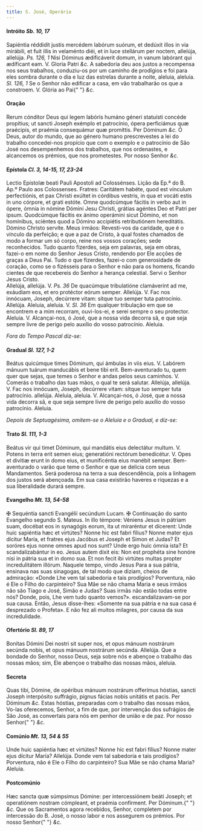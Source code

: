 ```yaml
---
title: S. José, Operário
---
```


<h4 class="text-center">
  Intróito <em>Sb. 10, 17</em>
</h4>
<div class="grid grid-cols-2 gap-5">
  <span class="text-justify">
    Sapiéntia réddidit justis mercédem labórum suórum, et dedúxit illos in via
    mirábili, et fuit illis in velaménto diéi, et in luce stellárum per noctem,
    allelúja, allelúja. <em>Ps. 126, 1</em> Nisi Dóminus ædificáverit domum, in
    vanum labórant qui ædíficant eam. V. Gloria Patri <em>&c.</em>
  </span>
  <span class="text-justify">
    A sabedoria deu aos justos a recompensa nos seus trabalhos, conduziu-os por
    um caminho de prodígios e foi para eles sombra durante o dia e luz das
    estrelas durante a noite, aleluia, aleluia. <em>Sl. 126, 1</em> Se o Senhor
    não edificar a casa, em vão trabalharão os que a constroem. V. Glória ao Pai{" "}
    <em>&c.</em>
  </span>
</div>

<h4 class="text-center">Oração</h4>
<div class="grid grid-cols-2 gap-5">
  <span class="text-justify">
    Rerum cónditor Deus qui legem labóris humáno géneri statuísti concéde
    propítius; ut sancti Joseph exémplo et patrocínio, ópera perficiámus quæ
    praécipis, et praémia consequámur quæ promíttis. Per Dóminum <em>&c.</em>
  </span>
  <span class="text-justify">
    Ó Deus, autor do mundo, que ao género humano prescrevestes a lei do trabalho
    concedei-nos propício que com o exemplo e o patrocínio de São José nos
    desempenhemos dos trabalhos, que nos ordenastes, e alcancemos os prémios,
    que nos prometestes. Por nosso Senhor <em>&c.</em>
  </span>
</div>

<h4 class="text-center">
  Epístola <em>Cl. 3, 14-15, 17, 23-24</em>
</h4>
<div class="grid grid-cols-2 gap-5">
  <span class="text-justify">
    Lectio Epístolæ beati Pauli Apostoli ad Colossénses.
  </span>
  <span class="text-justify">
    Lição da Ep.ª do B. Ap.º Paulo aos Colossenses.
  </span>
  <span class="text-justify">
    Fratres: Caritátem habéte, quod est vínculum perfectiónis, et pax Christi
    exúltet in córdibus vestris, in qua et vocáti estis in uno córpore, et grati
    estóte. Omne quodcúmque fácitis in verbo aut in ópere, ómnia in nómine
    Dómini Jesu Christi, grátias agéntes Deo et Patri per ipsum. Quodcúmque
    fácitis ex ánimo operámini sicut Dómino, et non homínibus, sciéntes quod a
    Dómino accipiétis retributiónem hereditátis. Dómino Christo servíte.
  </span>
  <span class="text-justify">
    Meus irmãos: Revesti-vos da caridade, que é o vínculo da perfeição; e que a
    paz de Cristo, à qual fostes chamados de modo a formar um só corpo, reine
    nos vossos corações; sede reconhecidos. Tudo quanto fizerdes, seja em
    palavras, seja em obras, fazei-o em nome do Senhor Jesus Cristo, rendendo
    por Ele acções de graças a Deus Pai. Tudo o que fizerdes, fazei-o com
    generosidade de coração, como se o fizésseis para o Senhor e não para os
    homens, ficando cientes de que recebereis do Senhor a herança celestial.
    Servi o Senhor Jesus Cristo.
  </span>
</div>

<div class="grid grid-cols-2 gap-5">
  <span class="text-justify">
    Allelúja, allelúja. V. <em>Ps. 36</em> De quacúmque tribulatióne clamáverint
    ad me, exáudiam eos, et ero protéctor eórum semper. Allelúja. V. Fac nos
    innócuam, Joseph, decúrrere vitam: sitque tuo semper tuta patrocínio.
    Allelúja.
  </span>
  <span class="text-justify">
    Aleluia, aleluia. V. <em>Sl. 36</em> Em qualquer tribulação em que se
    encontrem e a mim recorram, ouvi-los-ei, e serei sempre o seu protector.
    Aleluia. V. Alcançai-nos, ó José, que a nossa vida decorra sã, e que seja
    sempre livre de perigo pelo auxílio do vosso patrocínio. Aleluia.
  </span>
</div>

<em>Fora do Tempo Pascal diz-se:</em>

<h4 class="text-center">
  Gradual <em>Sl. 127, 1-2</em>
</h4>
<div class="grid grid-cols-2 gap-5">
  <span class="text-justify">
    Beátus quicúmque times Dóminum, qui ámbulas in viis eius. V. Labórem mánuum
    tuárum manducábis et bene tibi erit.
  </span>
  <span class="text-justify">
    Bem-aventurado tu, quem quer que sejas, que temes o Senhor e andas pelos
    seus caminhos. V. Comerás o trabalho das tuas mãos, o qual te será salutar.
  </span>
  <span class="text-justify">
    Allelúja, allelúja. V. Fac nos innócuam, Joseph, decúrrere vitam: sitque tuo
    semper tuta patrocínio. allelúja.
  </span>
  <span class="text-justify">
    Aleluia, aleluia. V. Alcançai-nos, ó José, que a nossa vida decorra sã, e
    que seja sempre livre de perigo pelo auxílio do vosso patrocínio. Aleluia.
  </span>
</div>

<em>Depois de Septuagésima, omitem-se o Aleluia e o Gradual, e diz-se:</em>

<h4 class="text-center">
  Trato <em>Sl. 111, 1-3</em>
</h4>
<div class="grid grid-cols-2 gap-5">
  <span class="text-justify">
    Beátus vir qui timet Dóminum, qui mandátis eius delectátur multum. V. Potens
    in terra erit semen eius; generatióni rectórum benedicétur. V. Opes et
    divitiæ erunt in domo eius, et munificéntia eius manébit semper.
  </span>
  <span class="text-justify">
    Bem-aventurado o varão que teme o Senhor e que se delicia com seus
    Mandamentos. Será poderosa na terra a sua descendência, pois a linhagem dos
    justos será abençoada. Em sua casa existirão haveres e riquezas e a sua
    liberalidade durará sempre.
  </span>
</div>

<h4 class="text-center">
  Evangelho <em>Mt. 13, 54-58</em>
</h4>
<div class="grid grid-cols-2 gap-5">
  <span class="text-justify">
    <span class="text-danger">&#10016;</span> Sequéntia sancti Evangélii
    secúndum Lucam.
  </span>
  <span class="text-justify">
    <span class="text-danger">&#10016;</span> Continuação do santo Evangelho
    segundo S. Mateus.
  </span>
  <span class="text-justify">
    In illo témpore: Véniens Jesus in pátriam suam, docébat eos in synagógis
    eorum, ita ut miraréntur et dícerent: Unde huic sapiéntia hæc et virtútes?
    Nonne hic est fabri fílius? Nonne mater ejus dícitur María, et fratres ejus
    Jacóbus et Joseph et Simon et Judas? Et soróres ejus nonne omnes apud nos
    sunt? Unde ergo huic ómnia ista? Et scandalizabántur in eo. Jesus autem
    dixit eis: Non est prophéta sine honóre nisi in pátria sua et in domo sua.
    Et non fecit ibi virtútes multas propter incredulitátem illórum.
  </span>
  <span class="text-justify">
    Naquele tempo, vindo Jesus Para a sua pátria, ensinava nas suas sinagogas,
    de tal modo que diziam, cheios de admiração: «Donde Lhe vem tal sabedoria e
    tais prodígios? Porventura, não é Ele o Filho do carpinteiro? Sua Mãe se não
    chama Maria e seus irmãos não são Tiago e José, Simão e Judas? Suas irmãs
    não estão todas entre nós? Donde, pois, Lhe vem tudo quanto vemos?».
    escandalizavam-se por sua causa. Então, Jesus disse-lhes: «Somente na sua
    pátria e na sua casa é desprezado o Profeta». E não fez ali muitos milagres,
    por causa da sua incredulidade.
  </span>
</div>

<h4 class="text-center">
  Ofertório <em>Sl. 89, 17</em>
</h4>
<div class="grid grid-cols-2 gap-5">
  <span class="text-justify">
    Bonítas Dómini Dei nostri sit super nos, et opus mánuum nostrárum secúnda
    nobis, et opus mánuum nostrárum secúnda. Allelúja.
  </span>
  <span class="text-justify">
    Que a bondade do Senhor, nosso Deus, seja sobre nós e abençoe o trabalho das
    nossas mãos; sim, Ele abençoe o trabalho das nossas mãos, aleluia.
  </span>
</div>

<h4 class="text-center">Secreta</h4>
<div class="grid grid-cols-2 gap-5">
  <span class="text-justify">
    Quas tibi, Dómine, de opéribus mánuum nostrárum offerímus hóstias, sancti
    Joseph interpósito suffrágio, pignus fácias nobis unitátis et pacis. Per
    Dóminum <em>&c.</em>
  </span>
  <span class="text-justify">
    Estas hóstias, preparadas com o trabalho das nossas mãos, Vo-las oferecemos,
    Senhor, a fim de que, por intervenção dos sufrágios de São José, as
    convertais para nós em penhor de união e de paz. Por nosso Senhor{" "}
    <em>&c.</em>
  </span>
</div>

<h4 class="text-center">
  Comúnio <em>Mt. 13, 54 & 55</em>
</h4>
<div class="grid grid-cols-2 gap-5">
  <span class="text-justify">
    Unde huic sapiéntia hæc et virtútes? Nonne hic est fabri fílius? Nonne mater
    ejus dícitur María? Allelúja.
  </span>
  <span class="text-justify">
    Donde vem tal sabedoria e tais prodígios? Porventura, não é Ele o Filho do
    carpinteiro? Sua Mãe se não chama Maria? Aleluia.
  </span>
</div>

<h4 class="text-center">Postcomúnio</h4>
<div class="grid grid-cols-2 gap-5">
  <span class="text-justify">
    Hæc sancta quæ súmpsimus Dómine: per intercessiónem beáti Joseph; et
    operatiónem nostram cómpleant, et praémia confírment. Per Dóminum.{" "}
    <em>&c.</em>
  </span>
  <span class="text-justify">
    Que os Sacramentos agora recebidos, Senhor, completem por intercessão do B.
    José, o nosso labor e nos assegurem os prémios. Por nosso Senhor{" "}
    <em>&c.</em>
  </span>
</div>
